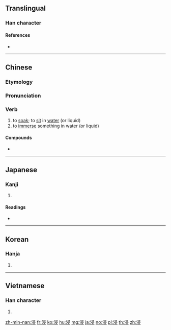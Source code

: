 {{character info/new}}
==Translingual==

===Han character===
{{Han char|rn=85|rad=水|as=07|sn=10|four=37147|canj=ESME|ids=⿰氵𠬶}}

====References====
* {{Han ref|kx=0625.150|dkj=17505|dj=1027.010|hdz=31635.040|uh=6D78|ud=28024|bh=AEFB|bd=44795}}

----

==Chinese==
{{zh-forms}}

===Etymology===
{{rfe|lang=zh|Any relation with 沉 / 深?}}

===Pronunciation===
{{zh-pron
|m=jìn
|c=zam3,cam1
|h=pfs=chim
|md=
|mn=chìm
|w=
|mc=y
|oc=y
|cat=v
}}

===Verb===
{{zh-verb}}

# to [[soak]]; to [[sit]] in [[water]] (or liquid)
# to [[immerse]] something in water (or liquid)

====Compounds====
* {{zh-l|浸水}}

----

==Japanese==

===Kanji===
{{ja-kanji|grade=c|rs=水07}}

# {{defn|lang=ja|sort=水07}}

====Readings====
* {{ja-readings|on=[[しん]] (shin)|kun=[[ひたす]] (hitasu), [[ひたる]] (hitaru), [[やや]] (yaya)}}

----

==Korean==

===Hanja===
{{ko-hanja|hangeul=침|eumhun=|rv=chim|mr=ch'im|y=chim}}

# {{defn|lang=ko|sort=水07}}

----

==Vietnamese==

===Han character===
{{vi-hantu|[[tẩm]], [[tắm]], [[rẫm]], [[thấm]], [[thâm]], [[trẫm]]|rs=水07}}

# {{defn|vi}}

[[zh-min-nan:浸]]
[[fr:浸]]
[[ko:浸]]
[[hu:浸]]
[[mg:浸]]
[[ja:浸]]
[[no:浸]]
[[pl:浸]]
[[th:浸]]
[[zh:浸]]